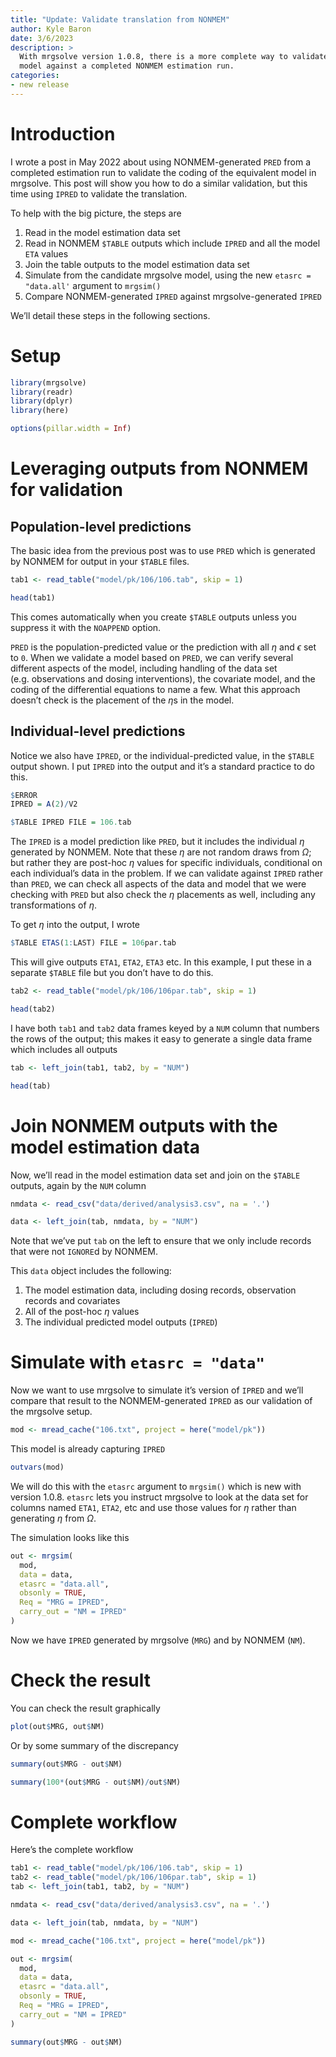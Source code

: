 ```yaml
---
title: "Update: Validate translation from NONMEM"
author: Kyle Baron
date: 3/6/2023
description: > 
  With mrgsolve version 1.0.8, there is a more complete way to validate your 
  model against a completed NONMEM estimation run.
categories:
- new release
---
```


# Introduction

I wrote a post in May 2022 about using NONMEM-generated `PRED` from a completed
estimation run to validate the coding of the equivalent model in mrgsolve. This
post will show you how to do a similar validation, but this time using `IPRED`
to validate the translation. 

To help with the big picture, the steps are 

1. Read in the model estimation data set
1. Read in NONMEM  `$TABLE` outputs which include `IPRED` and all the model `ETA` values
1. Join the table outputs to the model estimation data set
1. Simulate from the candidate mrgsolve model, using the new `etasrc = "data.all'` argument to `mrgsim()`
1. Compare NONMEM-generated `IPRED` against mrgsolve-generated `IPRED`

We'll detail these steps in the following sections. 


# Setup

```r
library(mrgsolve)
library(readr)
library(dplyr)
library(here)
```

```r
options(pillar.width = Inf)
```


# Leveraging outputs from NONMEM for validation

## Population-level predictions

The basic idea from the previous post was to use `PRED` which is generated 
by NONMEM for output in your `$TABLE` files. 

```r
tab1 <- read_table("model/pk/106/106.tab", skip = 1)

head(tab1)
```

This comes automatically when you create `$TABLE` outputs unless you 
suppress it with the `NOAPPEND` option. 

`PRED` is the population-predicted value or the prediction with all
$\eta$ and $\epsilon$ set to `0`. When we validate a model based on `PRED`, 
we can verify several different aspects of the model, including handling
of the data set (e.g. observations and dosing interventions), the covariate
model, and the coding of the differential equations to name a few. What this approach 
doesn't check is the placement of the $\eta$s in the model.

## Individual-level predictions

Notice we also have `IPRED`, or the individual-predicted value, in the 
`$TABLE` output shown. I put `IPRED` into the output and it's a standard practice 
to do this.


```r
$ERROR
IPRED = A(2)/V2

$TABLE IPRED FILE = 106.tab
```

The `IPRED` is a model prediction like `PRED`, but it includes the individual
$\eta$ generated by NONMEM. Note that these $\eta$ are not random draws
from $\Omega$; but rather they are post-hoc $\eta$ values for specific 
individuals, conditional on each individual's data in the problem. If we can validate against `IPRED`
rather than `PRED`, we can check all aspects of the data and model that we
were checking with `PRED` but also check the $\eta$ placements as well, including any transformations of 
$\eta$.

To get $\eta$ into the output, I wrote

```r
$TABLE ETAS(1:LAST) FILE = 106par.tab
```

This will give outputs `ETA1`, `ETA2`, `ETA3` etc. In this example, I put these in a separate
`$TABLE` file but you don't have to do this.

```r
tab2 <- read_table("model/pk/106/106par.tab", skip = 1)

head(tab2)
```

I have both `tab1` and `tab2` data frames keyed by a `NUM` column that numbers the rows of the 
output; this makes it easy to generate a single data frame which includes all 
outputs

```r
tab <- left_join(tab1, tab2, by = "NUM")

head(tab)
```

# Join NONMEM outputs with the model estimation data

Now, we'll read in the model estimation data set and join on the `$TABLE`
outputs, again by the `NUM` column

```r
nmdata <- read_csv("data/derived/analysis3.csv", na = '.')

data <- left_join(tab, nmdata, by = "NUM")
```

Note that we've put `tab` on the left to ensure that we only include records
that were not `IGNORE`d by NONMEM. 

This `data` object includes the following: 

1. The model estimation data, including dosing records, observation
   records and covariates
2. All of the post-hoc $\eta$ values
3. The individual predicted model outputs (`IPRED`)

# Simulate with `etasrc = "data"`

Now we want to use mrgsolve to simulate it's version of `IPRED` and 
we'll compare that result to the NONMEM-generated `IPRED` as our validation 
of the mrgsolve setup.

```r
mod <- mread_cache("106.txt", project = here("model/pk"))
```

This model is already capturing `IPRED`

```r
outvars(mod)
```


We will do this with the `etasrc` argument to `mrgsim()` which is 
new with version 1.0.8. `etasrc` lets you instruct mrgsolve to 
look at the data set for columns named `ETA1`, `ETA2`, etc and use 
those values for $\eta$ rather than generating $\eta$ from $\Omega$.

The simulation looks like this

```r
out <- mrgsim(
  mod, 
  data = data, 
  etasrc = "data.all", 
  obsonly = TRUE, 
  Req = "MRG = IPRED", 
  carry_out = "NM = IPRED"
)
```


Now we have `IPRED` generated by mrgsolve (`MRG`) and by NONMEM (`NM`).

# Check the result

You can check the result graphically

```r
plot(out$MRG, out$NM)
```

Or by some summary of the discrepancy 

```r
summary(out$MRG - out$NM)

summary(100*(out$MRG - out$NM)/out$NM)
```


# Complete workflow

Here's the complete workflow 

```r
tab1 <- read_table("model/pk/106/106.tab", skip = 1)
tab2 <- read_table("model/pk/106/106par.tab", skip = 1)
tab <- left_join(tab1, tab2, by = "NUM")

nmdata <- read_csv("data/derived/analysis3.csv", na = '.')

data <- left_join(tab, nmdata, by = "NUM")

mod <- mread_cache("106.txt", project = here("model/pk"))

out <- mrgsim(
  mod, 
  data = data, 
  etasrc = "data.all", 
  obsonly = TRUE, 
  Req = "MRG = IPRED", 
  carry_out = "NM = IPRED"
)

summary(out$MRG - out$NM)
```

